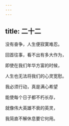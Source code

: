 ```yaml
---
---
---
```

title: 二十二
---




没有奋争，人生便寂寞难忍。

回首往事，看不出有多大作为，

即使在我们年华方富的时候，

人生也无法将我们的心灵宽慰。

我必须行动，真是满心希望

能使每个日子都不朽长存，

就像伟大英雄不衰的英灵，

我简直不解休息要它何用。